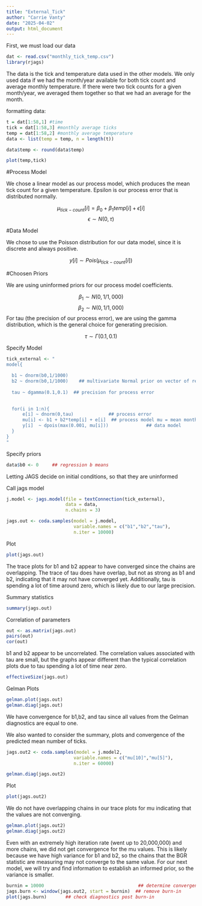 ```yaml
---
title: "External_Tick"
author: "Carrie Vanty"
date: "2025-04-02"
output: html_document
---
```


First, we must load our data
```r
dat <- read.csv("monthly_tick_temp.csv")
library(rjags)
```
The data is the tick and temperature data used in the other models. We only used data if we had the month/year available for both tick count and average monthly temperature. If there were two tick counts for a given month/year, we averaged them together so that we had an average for the month.

formatting data:
```r
t = dat[1:58,1] #time
tick = dat[1:58,3] #monthly average ticks
temp = dat[1:58,2] #monthly average temperature
data <- list(temp = temp, n = length(t))

data$temp <- round(data$temp) 
```


```r
plot(temp,tick)
```

#Process Model

We chose a linear model as our process model, which produces the mean tick count for a given temperature. Epsilon is our process error that is distributed normally.

$$\mu_{tick-count}[i] = \beta_0 + \beta_1temp[i] + \epsilon[i]$$
$$\epsilon \sim N(0, \tau)$$

#Data Model

We chose to use the Poisson distribution for our data model, since it is discrete and always positive. 

$$y[i] \sim Pois(\mu_{tick-count}[i])$$

#Choosen Priors

We are using uninformed priors for our process model coefficients.

$$\beta_1 \sim N(0,1/1,000)$$
$$\beta_2 \sim N(0,1/1,000)$$
For tau (the precision of our process error), we are using the gamma distribution, which is the general choice for generating precision.

$$\tau \sim \Gamma(0.1,0.1)$$


Specify Model
```r
tick_external <- "
model{

  b1 ~ dnorm(b0,1/1000)  
  b2 ~ dnorm(b0,1/1000)    ## multivariate Normal prior on vector of regression params
  
  tau ~ dgamma(0.1,0.1)  ## precision for process error
  

  for(i in 1:n){
      e[i] ~ dnorm(0,tau)             ## process error
      mu[i] <- b1 + b2*temp[i] + e[i]  ## process model mu = mean monthly tick
      y[i]  ~ dpois(max(0.001, mu[i]))              ## data model
  }
}
"
```

Specify priors
```r
data$b0 <- 0     ## regression b means
```

Letting JAGS decide on initial conditions, so that they are uninformed

Call jags model
```r
j.model <- jags.model(file = textConnection(tick_external),
                      data = data,
                      n.chains = 3)
```

```r
jags.out <- coda.samples(model = j.model,
                         variable.names = c("b1","b2","tau"),
                         n.iter = 10000)
```

Plot
```r
plot(jags.out)
```
The trace plots for b1 and b2 appear to have converged since the chains are overlapping. The trace of tau does have overlap, but not as strong as b1 and b2, indicating that it may not have converged yet. Additionally, tau is spending a lot of time around zero, which is likely due to our large precision.

Summary statistics
```r
summary(jags.out)
```


Correlation of parameters
```r
out <- as.matrix(jags.out)
pairs(out)
cor(out) 
```
b1 and b2 appear to be uncorrelated. The correlation values associated with tau are small, but the graphs appear different than the typical correlation plots due to tau spending a lot of time near zero.

```r
effectiveSize(jags.out)
```
Gelman Plots
```r
gelman.plot(jags.out)
gelman.diag(jags.out)
```
We have convergence for b1,b2, and tau since all values from the Gelman diagnostics are equal to one.

We also wanted to consider the summary, plots and convergence of the predicted mean number of ticks.

```r
jags.out2 <- coda.samples(model = j.model2,
                         variable.names = c("mu[10]","mu[5]"),
                         n.iter = 60000)

gelman.diag(jags.out2)
```


Plot
```r
plot(jags.out2)
```
We do not have overlapping chains in our trace plots for mu indicating that the values are not converging.

```r
gelman.plot(jags.out2)
gelman.diag(jags.out2)
```
 Even with an extremely high iteration rate (went up to 20,000,000) and more chains, we did not get convergence for the mu values. This is likely because we have high variance for b1 and b2, so the chains that the BGR statistic are measuring may not converge to the same value. For our next model, we will try and find information to establish an informed prior, so the variance is smaller.

```r
burnin = 10000                                   ## determine convergence
jags.burn <- window(jags.out2, start = burnin)  ## remove burn-in
plot(jags.burn)       ## check diagnostics post burn-in
```


